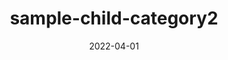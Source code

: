 ---
categoryName: '子サンプルカテゴリ2'
title: 'sample-child-category2'
description: '子サンプルカテゴリ2'
date: '2022-04-01'
eyeCatchName: ''
eyeCatchAlt: ''
---